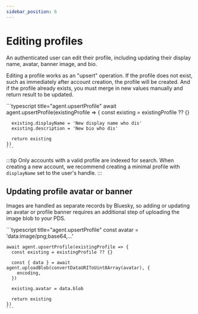 ```yaml
---
sidebar_position: 6
---
```



# Editing profiles

An authenticated user can edit their profile, including updating their display
name, avatar, banner image, and bio.

Editing a profile works as an "upsert" operation. If the profile does not exist,
such as immediately after account creation, the profile will be created. And if
the profile already exists, you must merge in new values manually and return
result to be updated.

<Tabs groupId="sdk">
  <TabItem value="ts" label="TypeScript">
    ```typescript title="agent.upsertProfile"
    await agent.upsertProfile(existingProfile => {
      const existing = existingProfile ?? {}

      existing.displayName = 'New display name who dis'
      existing.description = 'New bio who dis'

      return existing
    })
    ```
  </TabItem>
</Tabs>

:::tip
Only accounts with a valid profile are indexed for search. When creating a new
account, we recommend creating a minimal profile with `displayName` set to the
user's handle.
:::

## Updating profile avatar or banner

Images are handled as separate records by Bluesky, so adding or updating an
avatar or profile banner requires an additional step of uploading the image blob
to your PDS.

<Tabs groupId="sdk">
  <TabItem value="ts" label="TypeScript">
    ```typescript title="agent.upsertProfile"
    const avatar = 'data:image/png;base64,...'

    await agent.upsertProfile(existingProfile => {
      const existing = existingProfile ?? {}

      const { data } = await agent.uploadBlob(convertDataURIToUint8Array(avatar), {
        encoding,
      })

      existing.avatar = data.blob

      return existing
    })
    ```
  </TabItem>
</Tabs>
